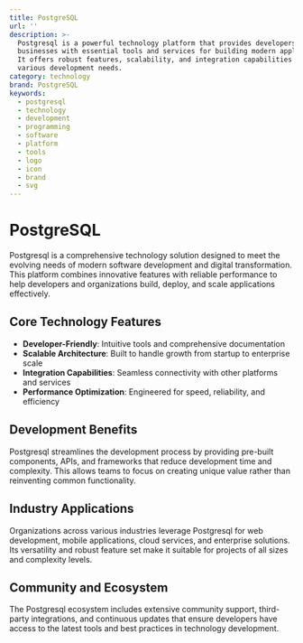 ```yaml
---
title: PostgreSQL
url: ''
description: >-
  Postgresql is a powerful technology platform that provides developers and
  businesses with essential tools and services for building modern applications.
  It offers robust features, scalability, and integration capabilities for
  various development needs.
category: technology
brand: PostgreSQL
keywords:
  - postgresql
  - technology
  - development
  - programming
  - software
  - platform
  - tools
  - logo
  - icon
  - brand
  - svg
---
```


# PostgreSQL

Postgresql is a comprehensive technology solution designed to meet the evolving needs of modern software development and digital transformation. This platform combines innovative features with reliable performance to help developers and organizations build, deploy, and scale applications effectively.

## Core Technology Features

- **Developer-Friendly**: Intuitive tools and comprehensive documentation
- **Scalable Architecture**: Built to handle growth from startup to enterprise scale
- **Integration Capabilities**: Seamless connectivity with other platforms and services
- **Performance Optimization**: Engineered for speed, reliability, and efficiency

## Development Benefits

Postgresql streamlines the development process by providing pre-built components, APIs, and frameworks that reduce development time and complexity. This allows teams to focus on creating unique value rather than reinventing common functionality.

## Industry Applications

Organizations across various industries leverage Postgresql for web development, mobile applications, cloud services, and enterprise solutions. Its versatility and robust feature set make it suitable for projects of all sizes and complexity levels.

## Community and Ecosystem

The Postgresql ecosystem includes extensive community support, third-party integrations, and continuous updates that ensure developers have access to the latest tools and best practices in technology development.
